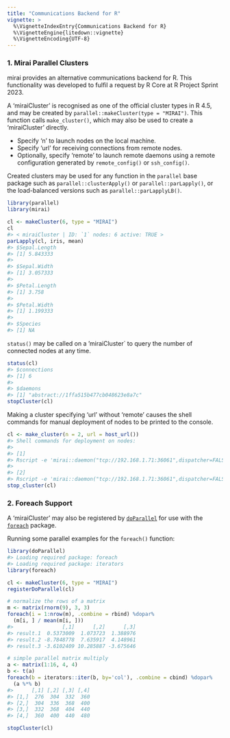 ```yaml
---
title: "Communications Backend for R"
vignette: >
  %\VignetteIndexEntry{Communications Backend for R}
  %\VignetteEngine{litedown::vignette}
  %\VignetteEncoding{UTF-8}
---
```




### 1. Mirai Parallel Clusters

mirai provides an alternative communications backend for R.
This functionality was developed to fulfil a request by R Core at R Project Sprint 2023.

A 'miraiCluster' is recognised as one of the official cluster types in R 4.5, and may be created by `parallel::makeCluster(type = "MIRAI")`.
This function calls `make_cluster()`, which may also be used to create a 'miraiCluster' directly.

  + Specify 'n' to launch nodes on the local machine.
  + Specify 'url' for receiving connections from remote nodes.
  + Optionally, specify 'remote' to launch remote daemons using a remote configuration generated by `remote_config()` or `ssh_config()`.

Created clusters may be used for any function in the `parallel` base package such as `parallel::clusterApply()` or `parallel::parLapply()`, or the load-balanced versions such as `parallel::parLapplyLB()`.

``` r
library(parallel)
library(mirai)

cl <- makeCluster(6, type = "MIRAI")
cl
#> < miraiCluster | ID: `1` nodes: 6 active: TRUE >
parLapply(cl, iris, mean)
#> $Sepal.Length
#> [1] 5.843333
#> 
#> $Sepal.Width
#> [1] 3.057333
#> 
#> $Petal.Length
#> [1] 3.758
#> 
#> $Petal.Width
#> [1] 1.199333
#> 
#> $Species
#> [1] NA
```

`status()` may be called on a 'miraiCluster` to query the number of connected nodes at any time.

``` r
status(cl)
#> $connections
#> [1] 6
#> 
#> $daemons
#> [1] "abstract://1ffa515b477cb048623e8a7c"
stopCluster(cl)
```

Making a cluster specifying 'url' without 'remote' causes the shell commands for manual deployment of nodes to be printed to the console.

``` r
cl <- make_cluster(n = 2, url = host_url())
#> Shell commands for deployment on nodes:
#> 
#> [1]
#> Rscript -e 'mirai::daemon("tcp://192.168.1.71:36061",dispatcher=FALSE,cleanup=FALSE,rs=c(10407,608223508,314351877,910111234,-668523109,970783776,-1964800607))'
#> 
#> [2]
#> Rscript -e 'mirai::daemon("tcp://192.168.1.71:36061",dispatcher=FALSE,cleanup=FALSE,rs=c(10407,1589879997,1665986728,-2021887029,-1113401414,1948876325,1799837871))'
stop_cluster(cl)
```

### 2. Foreach Support

A 'miraiCluster' may also be registered by [`doParallel`](https://cran.r-project.org/package=doParallel) for use with the [`foreach`](https://cran.r-project.org/package=foreach) package.

Running some parallel examples for the `foreach()` function:


``` r
library(doParallel)
#> Loading required package: foreach
#> Loading required package: iterators
library(foreach)

cl <- makeCluster(6, type = "MIRAI")
registerDoParallel(cl)

# normalize the rows of a matrix
m <- matrix(rnorm(9), 3, 3)
foreach(i = 1:nrow(m), .combine = rbind) %dopar%
  (m[i, ] / mean(m[i, ]))
#>                [,1]      [,2]      [,3]
#> result.1  0.5373009  1.073723  1.388976
#> result.2 -8.7848778  7.635917  4.148961
#> result.3 -3.6102409 10.285887 -3.675646

# simple parallel matrix multiply
a <- matrix(1:16, 4, 4)
b <- t(a)
foreach(b = iterators::iter(b, by='col'), .combine = cbind) %dopar%
  (a %*% b)
#>      [,1] [,2] [,3] [,4]
#> [1,]  276  304  332  360
#> [2,]  304  336  368  400
#> [3,]  332  368  404  440
#> [4,]  360  400  440  480

stopCluster(cl)
```
